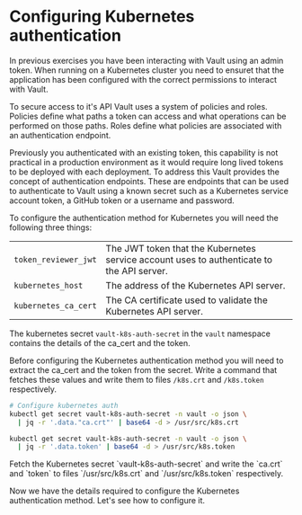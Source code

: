 # Configuring Kubernetes authentication

In previous exercises you have been interacting with Vault using an admin token.
When running on a Kubernetes cluster you need to ensuret that the application
has been configured with the correct permissions to interact with Vault.

To secure access to it's API Vault uses a system of policies and roles. Policies
define what paths a token can access and what operations can be performed on those
paths. Roles define what policies are associated with an authentication endpoint.

Previously you authenticated with an existing token, this capability is not
practical in a production environment as it would require long lived tokens
to be deployed with each deployment.  To address this Vault provides the concept
of authentication endpoints.  These are endpoints that can be used to authenticate
to Vault using a known secret such as a Kubernetes service account token, a GitHub
token or a username and password.

To configure the authentication method for Kubernetes you will need the following
three things:

|      |      |
| ---- | ---- |
| `token_reviewer_jwt` | The JWT token that the Kubernetes service account uses to authenticate to the API server. |
| `kubernetes_host`    | The address of the Kubernetes API server. |
| `kubernetes_ca_cert` | The CA certificate used to validate the Kubernetes API server. |

The kubernetes secret `vault-k8s-auth-secret` in the `vault` namespace contains the details of the ca_cert and
the token.  

Before configuring the Kubernetes authentication method you will need to extract the ca_cert and the token from the secret.
Write a command that fetches these values and write them to files `/k8s.crt` and `/k8s.token` respectively.

<Solution title="Solution: command">

```bash
# Configure kubernetes auth
kubectl get secret vault-k8s-auth-secret -n vault -o json \
  | jq -r '.data."ca.crt"' | base64 -d > /usr/src/k8s.crt

kubectl get secret vault-k8s-auth-secret -n vault -o json \
  | jq -r '.data.token' | base64 -d > /usr/src/k8s.token
```

</Solution>

<Task id="fetch_secrets">
Fetch the Kubernetes secret `vault-k8s-auth-secret` and write the `ca.crt` and `token` to files `/usr/src/k8s.crt` and `/usr/src/k8s.token` respectively.
</Task>

Now we have the details required to configure the Kubernetes authentication method. Let's
see how to configure it. 
